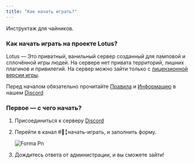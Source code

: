 ```yaml
---
title: "Как начать играть?"
---
```


Инструктаж для чайников.

### Как начать играть на проекте Lotus?

Lotus — Это приватный, ванильный сервер созданный для ламповой и cплoчённой игры людей. На сервере нет привата территорий, лишних плагинов и привилегий. На сервер можно зайти только c <u>лицензионной версии игры</u>.

Перед началом обязательно прочитайте [Правила](https://wiki.lotus-land.net/start/rules) и [Информацию](https://wiki.lotus-land.net/info/about) в нашем [Discord](https://discord.gg/wFUzrZgAeu)

### Первое — с чего начать?

1. Присоединиться к серверу [Discord](https://discord.gg/wFUzrZgAeu)
2. Перейти в канал #🌌╏начать-играть, и заполнить форму.

   ![Forma Pn](/images-wiki/forma.png)
3. Дождитесь ответа от администрации, и вы сможете зайти\!